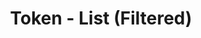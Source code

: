 ---
title: 'Token - List (Filtered)'
openapi: '/en/api-reference/openapi-en.json GET /v1/token/{chain}/list'
---
